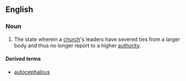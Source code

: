 ==English==

===Noun===
{{en-noun|-}}

# {{Christianity}} The state wherein a [[church]]'s leaders have severed ties from a larger body and thus no longer report to a higher [[authority]].

====Derived terms====
* [[autocephalous]]